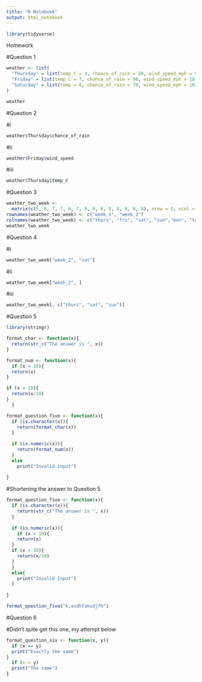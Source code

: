 ```yaml
---
title: "R Notebook"
output: html_notebook
---
```

```r
library(tidyverse)
```



Homework

#Question 1

```r
weather <- list(
  "Thursday" = list(temp_C = 4, chance_of_rain = 20, wind_speed_mph = 9),
  "Friday" = list(temp_C = 7, chance_of_rain = 90, wind_speed_mph = 18),
  "Saturday" = list(temp = 6, chance_of_rain = 70, wind_speed_mph = 10)
)

weather
```


#Question 2

#i
```r
weather$Thursday$chance_of_rain
```
#ii
```r
weather$Friday$wind_speed
```
#iii
```r
weather$Thursday$temp_C
```


#Question 3


```r
weather_two_week <-
  matrix(c(5, 8, 7, 7, 6, 7, 8, 8, 8, 8, 8, 8, 8, 8), nrow = 2, ncol = 7, byrow = TRUE)
rownames(weather_two_week) <- c("week_1", "week_2")
colnames(weather_two_week) <- c("thurs", "fri", "sat", "sun","mon", "tues", "wed")
weather_two_week
```


#Question 4

#i
```r
weather_two_week["week_2", "sat"]
```

#ii
```r
weather_two_week["week_2", ]
```

#iii
```r
weather_two_week[, c("thurs", "sat", "sun")]
```


#Question 5

```r
library(stringr)
```

```r
format_char <- function(x){
  return(str_c("The answer is ", x))
}
```

```r
format_num <- function(x){
  if (x < 10){
  return(x)
}

if (x > 10){
  return(x/10)
}  
  }

```

```r
format_question_five <- function(x){
  if (is.character(x)){
    return(format_char(x))
  }
  
  if (is.numeric(x)){
    return(format_num(x))
  }  
  else 
    print("Invalid input")
  
}
```

#Shortening the answer to Question 5

```r
format_question_five <- function(x){
  if (is.character(x)){
    return(str_c("The answer is ", x))
  }
  
  if (is.numeric(x)){
    if (x < 10){
    return(x)
  }  
  if (x > 10){
    return(x/10)
  }
  }
  else{
    print("Invalid Input")
  }
  
}
```

```r
format_question_five("k;asdhfaksdjfh")
```


#Question 6

#Didn't quite get this one, my attempt below

```r
format_question_six <- function(x, y){
  if (x == y)
  print("Exactly the same")
}
  if (x = y)
  print("The same")
}

  
```

















































